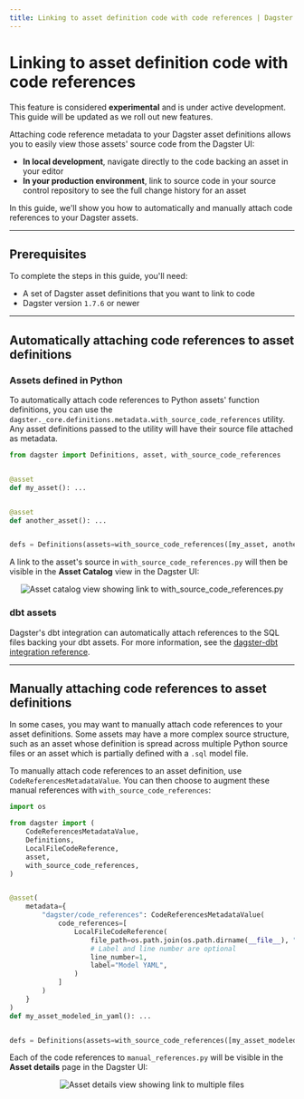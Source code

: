 ```yaml
---
title: Linking to asset definition code with code references | Dagster Docs
---
```


# Linking to asset definition code with code references

<Note>
  This feature is considered <strong>experimental</strong> and is under active
  development. This guide will be updated as we roll out new features.
</Note>

Attaching code reference metadata to your Dagster asset definitions allows you to easily view those assets' source code from the Dagster UI:

- **In local development**, navigate directly to the code backing an asset in your editor
- **In your production environment**, link to source code in your source control repository to see the full change history for an asset

In this guide, we'll show you how to automatically and manually attach code references to your Dagster assets.

---

## Prerequisites

To complete the steps in this guide, you'll need:

- A set of Dagster asset definitions that you want to link to code
- Dagster version `1.7.6` or newer

---

## Automatically attaching code references to asset definitions

### Assets defined in Python

To automatically attach code references to Python assets' function definitions, you can use the `dagster._core.definitions.metadata.with_source_code_references` utility. Any asset definitions passed to the utility will have their source file attached as metadata.

```python file=/guides/dagster/code_references/with_source_code_references.py
from dagster import Definitions, asset, with_source_code_references


@asset
def my_asset(): ...


@asset
def another_asset(): ...


defs = Definitions(assets=with_source_code_references([my_asset, another_asset]))
```

A link to the asset's source in `with_source_code_references.py` will then be visible in the **Asset Catalog** view in the Dagster UI:

<center>
  <Image
    alt="Asset catalog view showing link to with_source_code_references.py"
    src="/images/guides/code-references/with_source_code_references.png"
    width={820}
    height={554}
  />
</center>

### dbt assets

Dagster's dbt integration can automatically attach references to the SQL files backing your dbt assets. For more information, see the [dagster-dbt integration reference](/integrations/dbt/reference#attaching-code-reference-metadata).

---

## Manually attaching code references to asset definitions

In some cases, you may want to manually attach code references to your asset definitions. Some assets may have a more complex source structure, such as an asset whose definition is spread across multiple Python source files or an asset which is partially defined with a `.sql` model file.

To manually attach code references to an asset definition, use `CodeReferencesMetadataValue`. You can then choose to augment these manual references with `with_source_code_references`:

```python file=/guides/dagster/code_references/manual_references.py
import os

from dagster import (
    CodeReferencesMetadataValue,
    Definitions,
    LocalFileCodeReference,
    asset,
    with_source_code_references,
)


@asset(
    metadata={
        "dagster/code_references": CodeReferencesMetadataValue(
            code_references=[
                LocalFileCodeReference(
                    file_path=os.path.join(os.path.dirname(__file__), "source.yaml"),
                    # Label and line number are optional
                    line_number=1,
                    label="Model YAML",
                )
            ]
        )
    }
)
def my_asset_modeled_in_yaml(): ...


defs = Definitions(assets=with_source_code_references([my_asset_modeled_in_yaml]))
```

Each of the code references to `manual_references.py` will be visible in the **Asset details** page in the Dagster UI:

<center>
  <Image
    alt="Asset details view showing link to multiple files"
    src="/images/guides/code-references/manual_references.png"
    width={680}
    height={604}
  />
</center>
